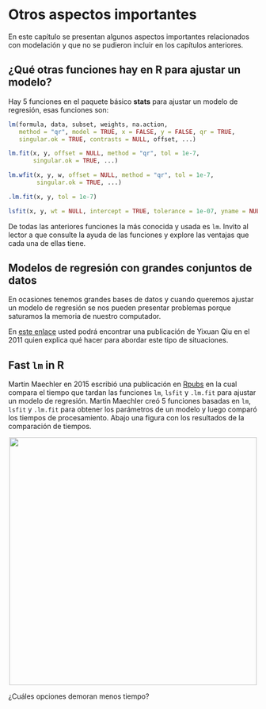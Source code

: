 # Otros aspectos importantes {#important}
En este capítulo se presentan algunos aspectos importantes relacionados con modelación y que no se pudieron incluir en los capítulos anteriores.

## ¿Qué otras funciones hay en R para ajustar un modelo? {-}
Hay 5 funciones en el paquete básico __stats__ para ajustar un modelo de regresión, esas funciones son:

```r
lm(formula, data, subset, weights, na.action,
   method = "qr", model = TRUE, x = FALSE, y = FALSE, qr = TRUE,
   singular.ok = TRUE, contrasts = NULL, offset, ...)

lm.fit(x, y, offset = NULL, method = "qr", tol = 1e-7,
       singular.ok = TRUE, ...)

lm.wfit(x, y, w, offset = NULL, method = "qr", tol = 1e-7,
        singular.ok = TRUE, ...)

.lm.fit(x, y, tol = 1e-7)

lsfit(x, y, wt = NULL, intercept = TRUE, tolerance = 1e-07, yname = NULL)
```

De todas las anteriores funciones la más conocida y usada es `lm`. Invito al lector a que consulte la ayuda de las funciones y explore las ventajas que cada una de ellas tiene.

## Modelos de regresión con grandes conjuntos de datos {-}
En ocasiones tenemos grandes bases de datos y cuando queremos ajustar un modelo de regresión se nos pueden presentar problemas porque saturamos la memoria de nuestro computador.

En [este enlace](https://statr.me/2011/10/large-regression/) usted podrá encontrar una publicación de Yixuan Qiu en el 2011 quien explica qué hacer para abordar este tipo de situaciones.

## Fast `lm` in R {-}
Martin Maechler en 2015 escribió una publicación en [Rpubs](https://rpubs.com/maechler/fast_lm) en la cual compara el tiempo que tardan las funciones `lm`, `lsfit` y `.lm.fit` para ajustar un modelo de regresión. Martin Maechler creó 5 funciones basadas en `lm`, `lsfit` y `.lm.fit` para obtener los parámetros de un modelo y luego comparó los tiempos de procesamiento. Abajo una figura con los resultados de la comparación de tiempos.

<p align="center">
  <img src="images/comparing_lm_fits.png" width="500">
</p>

¿Cuáles opciones demoran menos tiempo? 

